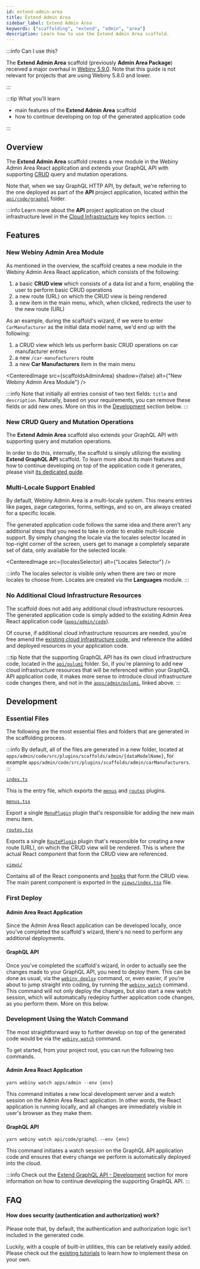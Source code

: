 ```yaml
---
id: extend-admin-area
title: Extend Admin Area
sidebar_label: Extend Admin Area
keywords: ["scaffolding", "extend", "admin", "area"]
description: Learn how to use the Extend Admin Area scaffold.
---
```



:::info Can I use this?

The **Extend Admin Area** scaffold (previously **Admin Area Package**) received a major overhaul in [Webiny 5.9.0](/docs/changelog/5.9.0). Note that this guide is not relevant for projects that are using Webiny 5.8.0 and lower.

:::

:::tip What you'll learn

- main features of the **Extend Admin Area** scaffold
- how to continue developing on top of the generated application code

:::

## Overview

The **Extend Admin Area** scaffold creates a new module in the Webiny Admin Area React application and extends your GraphQL API with
supporting [CRUD](https://en.wikipedia.org/wiki/Create,_read,_update_and_delete) query and mutation operations.

Note that, when we say GraphQL HTTP API, by default, we're referring to the one deployed as part of the **API** project application, located within the [`api/code/graphql`](https://github.com/webiny/webiny-js/tree/v5.9.0/packages/cwp-template-aws/template/api/code/graphql) folder.

:::info
Learn more about the **API** project application on the cloud infrastructure level in the [Cloud Infrastructure](/docs/key-topics/cloud-infrastructure/api/introduction) key topics section.
:::

## Features

### New Webiny Admin Area Module

As mentioned in the overview, the scaffold creates a new module in the Webiny Admin Area React application, which consists of the following:

1. a basic **CRUD view** which consists of a data list and a form, enabling the user to perform basic CRUD operations
2. a new route (URL) on which the CRUD view is being rendered
3. a new item in the main menu, which, when clicked, redirects the user to the new route (URL)

As an example, during the scaffold's wizard, if we were to enter `CarManufacturer` as the initial data model name, we'd end up with the following:

1. a CRUD view which lets us perform basic CRUD operations on car manufacturer entries
2. a new `/car-manufacturers` route
3. a new **Car Manufacturers** item in the main menu

<CenteredImage src={scaffoldsAdminArea} shadow={false} alt={"New Webiny Admin Area Module"} />

:::info
Note that initially all entries consist of two text fields: `title` and `description`. Naturally, based on your requirements, you can remove these fields or add new ones. More on this in the [Development](/docs/how-to-guides/webiny-cli/scaffolding/extend-admin-area#development) section below.
:::

### New CRUD Query and Mutation Operations

The **Extend Admin Area** scaffold also extends your GraphQL API with supporting query and mutation operations.

In order to do this, internally, the scaffold is simply utilizing the existing **Extend GraphQL API** scaffold. To learn more about its main features and how to continue developing on top of the application code it generates, please visit [its dedicated guide](/docs/how-to-guides/webiny-cli/scaffolding/extend-admin-area).

### Multi-Locale Support Enabled

By default, Webiny Admin Area is a multi-locale system. This means entries like pages, page categories, forms, settings, and so on, are always created for a specific locale.

The generated application code follows the same idea and there aren't any additional steps that you need to take in order to enable multi-locale support. By simply changing the locale via the locales selector located in top-right corner of the screen, users get to manage a completely separate set of data, only available for the selected locale.

<CenteredImage src={localesSelector} alt={"Locales Selector"} />

:::info
The locales selector is visible only when there are two or more locales to choose from. Locales are created via the **Languages** module.
:::

### No Additional Cloud Infrastructure Resources

The scaffold does not add any additional cloud infrastructure resources. The generated application code is simply added to the existing Admin Area React application code ([`apps/admin/code`](https://github.com/webiny/webiny-js/tree/v5.9.0/packages/cwp-template-aws/template/apps/admin/code)).

Of course, if additional cloud infrastructure resources are needed, you're free amend the [existing cloud infrastructure code](https://github.com/webiny/webiny-js/tree/v5.9.0/packages/cwp-template-aws/template/apps/admin/pulumi), and reference the added and deployed resources in your application code.

:::tip
Note that the supporting GraphQL API has its own cloud infrastructure code, located in the [`api/pulumi`](https://github.com/webiny/webiny-js/tree/v5.9.0/packages/cwp-template-aws/template/api/pulumi) folder. So, if you're planning to add new cloud infrastructure resources that will be referenced within your GraphQL API application code, it makes more sense to introduce cloud infrastructure code changes there, and not in the [`apps/admin/pulumi`](https://github.com/webiny/webiny-js/tree/v5.9.0/packages/cwp-template-aws/template/apps/admin/pulumi), linked above.
:::

## Development

### Essential Files

The following are the most essential files and folders that are generated in the scaffolding process.

:::info
By default, all of the files are generated in a new folder, located at `apps/admin/code/src/plugins/scaffolds/admin/{dataModelName}`, for example `apps/admin/code/src/plugins/scaffolds/admin/carManufacturers`.
:::

[`index.ts`](https://github.com/webiny/webiny-js/blob/next/packages/cli-plugin-scaffold-admin-app-module/template/index.ts)

This is the entry file, which exports the [`menus`](https://github.com/webiny/webiny-js/blob/next/packages/cli-plugin-scaffold-admin-app-module/template/index.ts#L1) and [`routes`](https://github.com/webiny/webiny-js/blob/next/packages/cli-plugin-scaffold-admin-app-module/template/index.ts#L2) plugins.

[`menus.tsx`](https://github.com/webiny/webiny-js/blob/next/packages/cli-plugin-scaffold-admin-app-module/template/menus.tsx)

Export a single [`MenuPlugin`](https://github.com/webiny/webiny-js/blob/9e490409f0367c596f9ee112ad57c265c74ff8d6/packages/api-page-builder/src/plugins/MenuPlugin.ts#L20) plugin that's responsible for adding the new main menu item.

[`routes.tsx`](https://github.com/webiny/webiny-js/blob/next/packages/cli-plugin-scaffold-admin-app-module/template/routes.tsx)

Exports a single [`RoutePlugin`](https://github.com/webiny/webiny-js/blob/9e490409f0367c596f9ee112ad57c265c74ff8d6/packages/app/src/plugins/RoutePlugin.tsx#L8) plugin that's responsible for creating a new route (URL), on which the CRUD view will be rendered. This is where the actual React component that form the CRUD view are referenced.

[`views/`](https://github.com/webiny/webiny-js/tree/v5.9.0/packages/cli-plugin-scaffold-admin-app-module/template/views)

Contains all of the React components and [hooks](https://github.com/webiny/webiny-js/tree/v5.9.0/packages/cli-plugin-scaffold-admin-app-module/template/views/hooks) that form the CRUD view. The main parent component is exported in the [`views/index.tsx`](https://github.com/webiny/webiny-js/blob/v5.9.0/packages/cli-plugin-scaffold-admin-app-module/template/views/index.tsx#L10) file.

### First Deploy

#### Admin Area React Application

Since the Admin Area React application can be developed locally, once you've completed the scaffold's wizard, there's no need to perform any additional deployments.

#### GraphQL API

Once you've completed the scaffold's wizard, in order to actually see the changes made to your GraphQL API, you need to deploy them. This can be done as usual, via the [`webiny deploy`](/docs/how-to-guides/deployment/deploy-your-project) command, or, even easier, if you're about to jump straight into coding, by running the [`webiny watch`](/docs/how-to-guides/webiny-cli/use-watch-command) command. This command will not only deploy the changes, but also start a new watch session, which will automatically redeploy further application code changes, as you perform them. More on this below.

### Development Using the Watch Command

The most straightforward way to further develop on top of the generated code would be via the [`webiny watch`](/docs/how-to-guides/webiny-cli/use-watch-command) command.

To get started, from your project root, you can run the following two commands.

#### Admin Area React Application

```
yarn webiny watch apps/admin --env {env}
```

This command initiates a new local development server and a watch session on the Admin Area React application. In other words, the React application is running locally, and all changes are immediately visible in user's browser as they make them.

#### GraphQL API

```
yarn webiny watch api/code/graphql --env {env}
```

This command initiates a watch session on the GraphQL API application code and ensures that every change we perform is automatically deployed into the cloud.

:::info
Check out the [Extend GraphQL API - Development](/docs/how-to-guides/webiny-cli/scaffolding/extend-graphql-api#development) section for more information on how to continue developing the supporting GraphQL API.
:::

<!-- ### Adding New Fields -->

<!-- As mentioned in the overview, initially, all entries consist of two text fields: `title` and `description`. Naturally, based on your requirements, you can remove these fields or add new ones. -->

<!-- When in need to modify existing or add new fields, note that we need to perform changes in both the generated Admin Area module (CRUD view) and on the GraphQL API side. -->

<!-- #### Admin Area Module -->

<!-- New fields can be added in the generated [`Form`](https://github.com/webiny/webiny-js/blob/next/packages/cli-plugin-scaffold-admin-app-module/template/views/TargetDataModelsForm.tsx#L50-L82) component -->

<!-- To add new fields in the CRUD view's form, -->

## FAQ

#### How does security (authentication and authorization) work?

Please note that, by default, the authentication and authorization logic isn't included in the generated code.

Luckily, with a couple of built-in utilities, this can be relatively easily added. Please check out the [existing tutorials](/docs/tutorials/create-an-application/security/introduction) to learn how to implement these on your own.
